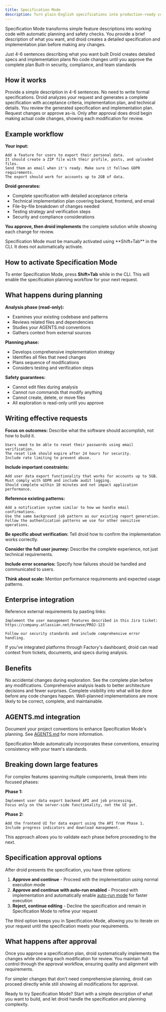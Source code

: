 ```yaml
---
title: Specification Mode
description: Turn plain-English specifications into production-ready code with automatic planning and review.
---
```


Specification Mode transforms simple feature descriptions into working code with automatic planning and safety checks. You provide a brief description of what you want, and droid creates a detailed specification and implementation plan before making any changes.

<CardGroup cols={2}>
  <Card title="Simple Input" icon="message">
    Just 4-6 sentences describing what you want built
  </Card>
  <Card title="Automatic Planning" icon="list-check">
    Droid creates detailed specs and implementation plans
  </Card>
  <Card title="Safe Execution" icon="shield-check">
    No code changes until you approve the complete plan
  </Card>
  <Card title="Enterprise Ready" icon="building">
    Built-in security, compliance, and team standards
  </Card>
</CardGroup>

## How it works

<Steps>
  <Step title="Describe your feature">
    Provide a simple description in 4-6 sentences. No need to write formal
    specifications.
  </Step>
  <Step title="Droid creates the spec">
    Droid analyzes your request and generates a complete specification with
    acceptance criteria, implementation plan, and technical details.
  </Step>
  <Step title="Review and approve">
    You review the generated specification and implementation plan. Request
    changes or approve as-is.
  </Step>
  <Step title="Implementation">
    Only after approval does droid begin making actual code changes, showing
    each modification for review.
  </Step>
</Steps>

## Example workflow

**Your input:**

```
Add a feature for users to export their personal data.
It should create a ZIP file with their profile, posts, and uploaded files.
Send them an email when it's ready. Make sure it follows GDPR requirements.
The export should work for accounts up to 2GB of data.
```

**Droid generates:**

- Complete specification with detailed acceptance criteria
- Technical implementation plan covering backend, frontend, and email
- File-by-file breakdown of changes needed
- Testing strategy and verification steps
- Security and compliance considerations

**You approve, then droid implements** the complete solution while showing each change for review.

<Note>
  Specification Mode must be manually activated using **Shift+Tab** in the CLI.
  It does not automatically activate.
</Note>

## How to activate Specification Mode

To enter Specification Mode, press **Shift+Tab** while in the CLI. This will enable the specification planning workflow for your next request.

## What happens during planning

**Analysis phase (read-only):**

- Examines your existing codebase and patterns
- Reviews related files and dependencies
- Studies your AGENTS.md conventions
- Gathers context from external sources

**Planning phase:**

- Develops comprehensive implementation strategy
- Identifies all files that need changes
- Plans sequence of modifications
- Considers testing and verification steps

**Safety guarantees:**

- Cannot edit files during analysis
- Cannot run commands that modify anything
- Cannot create, delete, or move files
- All exploration is read-only until you approve

## Writing effective requests

**Focus on outcomes:** Describe what the software should accomplish, not how to build it.

```
Users need to be able to reset their passwords using email verification.
The reset link should expire after 24 hours for security.
Include rate limiting to prevent abuse.
```

**Include important constraints:**

```
Add user data export functionality that works for accounts up to 5GB.
Must comply with GDPR and include audit logging.
Should complete within 10 minutes and not impact application performance.
```

**Reference existing patterns:**

```
Add a notification system similar to how we handle email confirmations.
Use the same background job pattern as our existing report generation.
Follow the authentication patterns we use for other sensitive operations.
```

**Be specific about verification:** Tell droid how to confirm the implementation works correctly.

**Consider the full user journey:** Describe the complete experience, not just technical requirements.

**Include error scenarios:** Specify how failures should be handled and communicated to users.

**Think about scale:** Mention performance requirements and expected usage patterns.

## Enterprise integration

Reference external requirements by pasting links:

```
Implement the user management features described in this Jira ticket:
https://company.atlassian.net/browse/PROJ-123

Follow our security standards and include comprehensive error handling.
```

If you've integrated platforms through Factory's dashboard, droid can read context from tickets, documents, and specs during analysis.

## Benefits

<CardGroup cols={2}>
  <Card title="Safety First" icon="shield-check">
    No accidental changes during exploration. See the complete plan before any
    modifications.
  </Card>
  <Card title="Thorough Planning" icon="brain">
    Comprehensive analysis leads to better architecture decisions and fewer
    surprises.
  </Card>
  <Card title="Full Control" icon="eye">
    Complete visibility into what will be done before any code changes happen.
  </Card>
  <Card title="Better Outcomes" icon="trophy">
    Well-planned implementations are more likely to be correct, complete, and
    maintainable.
  </Card>
</CardGroup>

## AGENTS.md integration

Document your project conventions to enhance Specification Mode's planning. See [AGENTS.md](/factory-cli/configuration/agents-md.mdx) for more information.

Specification Mode automatically incorporates these conventions, ensuring consistency with your team's standards.

## Breaking down large features

For complex features spanning multiple components, break them into focused phases:

**Phase 1:**

```
Implement user data export backend API and job processing.
Focus only on the server-side functionality, not the UI yet.
```

**Phase 2:**

```
Add the frontend UI for data export using the API from Phase 1.
Include progress indicators and download management.
```

This approach allows you to validate each phase before proceeding to the next.

## Specification approval options

After droid presents the specification, you have three options:

1. **Approve and continue** - Proceed with the implementation using normal execution mode
2. **Approve and continue with auto-run enabled** - Proceed with implementation and automatically enable [auto-run mode](/factory-cli/user-guides/auto-run) for faster execution
3. **Reject, continue editing** - Decline the specification and remain in Specification Mode to refine your request

The third option keeps you in Specification Mode, allowing you to iterate on your request until the specification meets your requirements.

## What happens after approval

Once you approve a specification plan, droid systematically implements the changes while showing each modification for review. You maintain full control through the approval workflow, ensuring quality and alignment with requirements.

For simpler changes that don't need comprehensive planning, droid can proceed directly while still showing all modifications for approval.

Ready to try Specification Mode? Start with a simple description of what you want to build, and let droid handle the specification and planning complexity.

